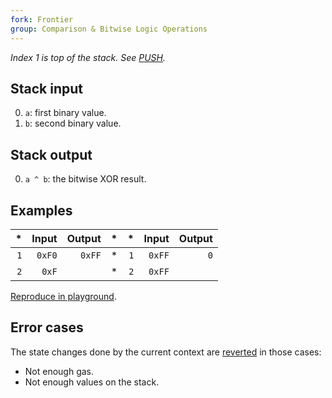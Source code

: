 ```yaml
---
fork: Frontier
group: Comparison & Bitwise Logic Operations
---
```


*Index 1 is top of the stack. See [PUSH](/#60).*

## Stack input

0. `a`: first binary value.
1. `b`: second binary value.

## Stack output

0. `a ^ b`: the bitwise XOR result.

## Examples

| * | Input | Output | * | * | Input | Output |
|--:|------:|-------:|--:|--:|------:|-------:|
| `1` | `0xF0` | `0xFF` | * | `1` | `0xFF` | `0` |
| `2` | `0xF` | | * | `2` | `0xFF` | |

[Reproduce in playground](/?unit=Wei&codeType=Mnemonic&code='z1~~0wyyz2~F~Fw'~yPUSH1%200xFz%2F%2F%20Example%20y%5CnwyXOR%01wyz~_).

## Error cases

The state changes done by the current context are [reverted](#FD) in those cases:
- Not enough gas.
- Not enough values on the stack.

